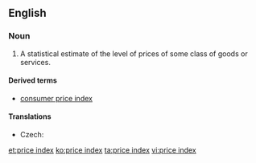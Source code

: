 ==English==
{{wikipedia}}
===Noun===
{{en-noun|head=[[price]] [[index]]|price indices}}

# {{economics}} A statistical estimate of the level of prices of some class of goods or services.

====Derived terms====
* [[consumer price index]]

====Translations====
{{trans-top|statistical estimate}}
* Czech: {{t-|cs|cenová hladina|f}}
{{trans-mid}}
{{trans-bottom}}

[[et:price index]]
[[ko:price index]]
[[ta:price index]]
[[vi:price index]]